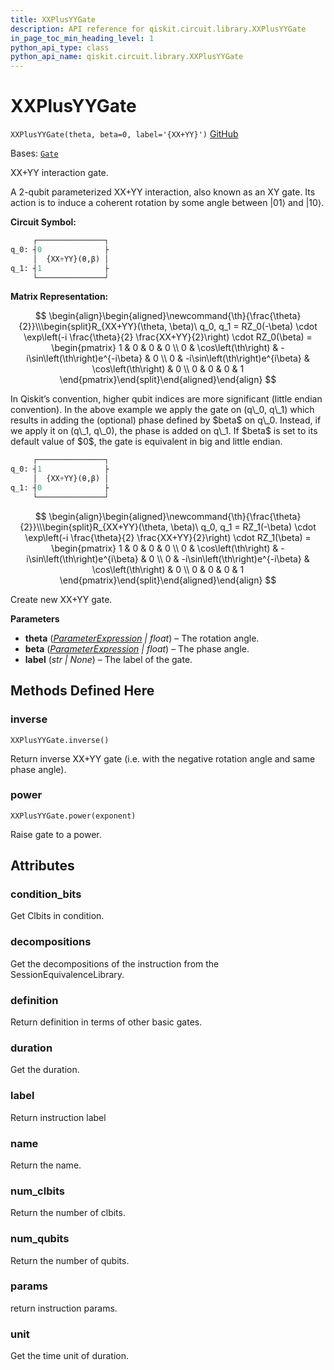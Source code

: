 ```yaml
---
title: XXPlusYYGate
description: API reference for qiskit.circuit.library.XXPlusYYGate
in_page_toc_min_heading_level: 1
python_api_type: class
python_api_name: qiskit.circuit.library.XXPlusYYGate
---
```


# XXPlusYYGate

<span id="qiskit.circuit.library.XXPlusYYGate" />

`XXPlusYYGate(theta, beta=0, label='{XX+YY}')` [GitHub](https://github.com/qiskit/qiskit/tree/stable/0.24/qiskit/circuit/library/standard_gates/xx_plus_yy.py "view source code")

Bases: [`Gate`](qiskit.circuit.Gate "qiskit.circuit.gate.Gate")

XX+YY interaction gate.

A 2-qubit parameterized XX+YY interaction, also known as an XY gate. Its action is to induce a coherent rotation by some angle between $|01\rangle$ and $|10\rangle$.

**Circuit Symbol:**

```python
     ┌───────────────┐
q_0: ┤0              ├
     │  {XX+YY}(θ,β) │
q_1: ┤1              ├
     └───────────────┘
```

**Matrix Representation:**

$$
 \begin{align}\begin{aligned}\newcommand{\th}{\frac{\theta}{2}}\\\begin{split}R_{XX+YY}(\theta, \beta)\ q_0, q_1 =
  RZ_0(-\beta) \cdot \exp\left(-i \frac{\theta}{2} \frac{XX+YY}{2}\right) \cdot RZ_0(\beta) =
    \begin{pmatrix}
        1 & 0                     & 0                    & 0  \\
        0 & \cos\left(\th\right)             & -i\sin\left(\th\right)e^{-i\beta} & 0  \\
        0 & -i\sin\left(\th\right)e^{i\beta} & \cos\left(\th\right)            & 0  \\
        0 & 0                     & 0                    & 1
    \end{pmatrix}\end{split}\end{aligned}\end{align} 
$$

<Admonition title="Note" type="note">
  In Qiskit’s convention, higher qubit indices are more significant (little endian convention). In the above example we apply the gate on (q\_0, q\_1) which results in adding the (optional) phase defined by $beta$ on q\_0. Instead, if we apply it on (q\_1, q\_0), the phase is added on q\_1. If $beta$ is set to its default value of $0$, the gate is equivalent in big and little endian.

  ```python
       ┌───────────────┐
  q_0: ┤1              ├
       │  {XX+YY}(θ,β) │
  q_1: ┤0              ├
       └───────────────┘
  ```
</Admonition>

$$
 \begin{align}\begin{aligned}\newcommand{\th}{\frac{\theta}{2}}\\\begin{split}R_{XX+YY}(\theta, \beta)\ q_0, q_1 =
  RZ_1(-\beta) \cdot \exp\left(-i \frac{\theta}{2} \frac{XX+YY}{2}\right) \cdot RZ_1(\beta) =
    \begin{pmatrix}
        1 & 0                     & 0                    & 0  \\
        0 & \cos\left(\th\right)             & -i\sin\left(\th\right)e^{i\beta} & 0  \\
        0 & -i\sin\left(\th\right)e^{-i\beta} & \cos\left(\th\right)            & 0  \\
        0 & 0                     & 0                    & 1
    \end{pmatrix}\end{split}\end{aligned}\end{align} 
$$

Create new XX+YY gate.

**Parameters**

*   **theta** ([*ParameterExpression*](qiskit.circuit.ParameterExpression "qiskit.circuit.parameterexpression.ParameterExpression") *| float*) – The rotation angle.
*   **beta** ([*ParameterExpression*](qiskit.circuit.ParameterExpression "qiskit.circuit.parameterexpression.ParameterExpression") *| float*) – The phase angle.
*   **label** (*str | None*) – The label of the gate.

## Methods Defined Here

<span id="qiskit-circuit-library-xxplusyygate-inverse" />

### inverse

<span id="qiskit.circuit.library.XXPlusYYGate.inverse" />

`XXPlusYYGate.inverse()`

Return inverse XX+YY gate (i.e. with the negative rotation angle and same phase angle).

<span id="qiskit-circuit-library-xxplusyygate-power" />

### power

<span id="qiskit.circuit.library.XXPlusYYGate.power" />

`XXPlusYYGate.power(exponent)`

Raise gate to a power.

## Attributes

<span id="qiskit.circuit.library.XXPlusYYGate.condition_bits" />

### condition\_bits

Get Clbits in condition.

<span id="qiskit.circuit.library.XXPlusYYGate.decompositions" />

### decompositions

Get the decompositions of the instruction from the SessionEquivalenceLibrary.

<span id="qiskit.circuit.library.XXPlusYYGate.definition" />

### definition

Return definition in terms of other basic gates.

<span id="qiskit.circuit.library.XXPlusYYGate.duration" />

### duration

Get the duration.

<span id="qiskit.circuit.library.XXPlusYYGate.label" />

### label

Return instruction label

<span id="qiskit.circuit.library.XXPlusYYGate.name" />

### name

Return the name.

<span id="qiskit.circuit.library.XXPlusYYGate.num_clbits" />

### num\_clbits

Return the number of clbits.

<span id="qiskit.circuit.library.XXPlusYYGate.num_qubits" />

### num\_qubits

Return the number of qubits.

<span id="qiskit.circuit.library.XXPlusYYGate.params" />

### params

return instruction params.

<span id="qiskit.circuit.library.XXPlusYYGate.unit" />

### unit

Get the time unit of duration.


